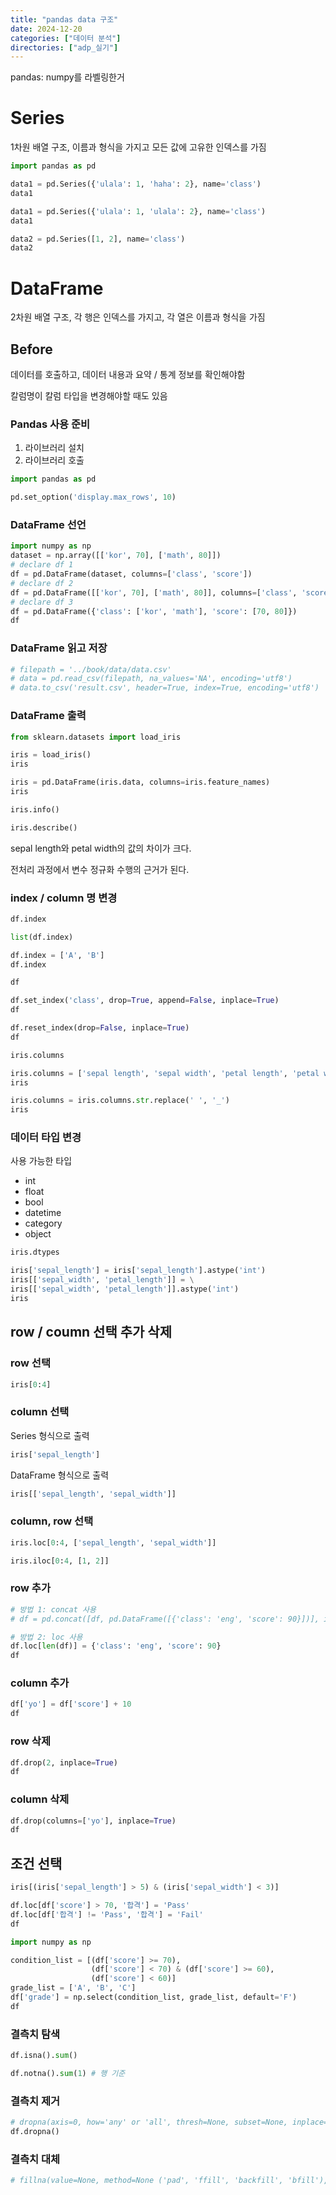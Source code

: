 ```yaml
---
title: "pandas data 구조"
date: 2024-12-20
categories: ["데이터 분석"]
directories: ["adp_실기"]
---
```


pandas: numpy를 라벨링한거

# Series

1차원 배열 구조, 이름과 형식을 가지고 모든 값에 고유한 인덱스를 가짐

```python
import pandas as pd

data1 = pd.Series({'ulala': 1, 'haha': 2}, name='class')
data1
```

```python
data1 = pd.Series({'ulala': 1, 'ulala': 2}, name='class')
data1
```

```python
data2 = pd.Series([1, 2], name='class')
data2
```

# DataFrame

2차원 배열 구조, 각 행은 인덱스를 가지고, 각 열은 이름과 형식을 가짐

## Before

데이터를 호출하고, 데이터 내용과 요약 / 통계 정보를 확인해야함

칼럼명이 칼럼 타입을 변경해야할 때도 있음

### Pandas 사용 준비

1. 라이브러리 설치
2. 라이브러리 호출

```python
import pandas as pd

pd.set_option('display.max_rows', 10)
```

### DataFrame 선언

```python
import numpy as np
dataset = np.array([['kor', 70], ['math', 80]])
# declare df 1
df = pd.DataFrame(dataset, columns=['class', 'score'])
# declare df 2
df = pd.DataFrame([['kor', 70], ['math', 80]], columns=['class', 'score'])
# declare df 3
df = pd.DataFrame({'class': ['kor', 'math'], 'score': [70, 80]})
df
```

### DataFrame 읽고 저장

```python
# filepath = '../book/data/data.csv'
# data = pd.read_csv(filepath, na_values='NA', encoding='utf8')
# data.to_csv('result.csv', header=True, index=True, encoding='utf8')
```

### DataFrame 출력

```python
from sklearn.datasets import load_iris

iris = load_iris()
iris
```

```python
iris = pd.DataFrame(iris.data, columns=iris.feature_names)
iris
```

```python
iris.info()
```

```python
iris.describe()
```

sepal length와 petal width의 값의 차이가 크다.

전처리 과정에서 변수 정규화 수행의 근거가 된다.

### index / column 명 변경

```python
df.index
```

```python
list(df.index)
```

```python
df.index = ['A', 'B']
df.index
```

```python
df
```

```python
df.set_index('class', drop=True, append=False, inplace=True)
df
```

```python
df.reset_index(drop=False, inplace=True)
df
```

```python
iris.columns
```

```python
iris.columns = ['sepal length', 'sepal width', 'petal length', 'petal width']
iris
```

```python
iris.columns = iris.columns.str.replace(' ', '_')
iris
```

### 데이터 타입 변경

사용 가능한 타입

- int
- float
- bool
- datetime
- category
- object

```python
iris.dtypes
```

```python
iris['sepal_length'] = iris['sepal_length'].astype('int')
iris[['sepal_width', 'petal_length']] = \
iris[['sepal_width', 'petal_length']].astype('int')
iris
```

## row / coumn 선택 추가 삭제

### row 선택

```python
iris[0:4]
```

### column 선택

Series 형식으로 출력

```python
iris['sepal_length']
```

DataFrame 형식으로 출력

```python
iris[['sepal_length', 'sepal_width']]
```

### column, row 선택

```python
iris.loc[0:4, ['sepal_length', 'sepal_width']]
```

```python
iris.iloc[0:4, [1, 2]]
```

### row 추가

```python
# 방법 1: concat 사용
# df = pd.concat([df, pd.DataFrame([{'class': 'eng', 'score': 90}])], ignore_index=True)

# 방법 2: loc 사용 
df.loc[len(df)] = {'class': 'eng', 'score': 90}
df
```

### column 추가

```python
df['yo'] = df['score'] + 10
df
```

### row 삭제

```python
df.drop(2, inplace=True)
df
```

### column 삭제

```python
df.drop(columns=['yo'], inplace=True)
df
```

## 조건 선택

```python
iris[(iris['sepal_length'] > 5) & (iris['sepal_width'] < 3)]
```

```python
df.loc[df['score'] > 70, '합격'] = 'Pass'
df.loc[df['합격'] != 'Pass', '합격'] = 'Fail'
df
```

```python
import numpy as np

condition_list = [(df['score'] >= 70), 
                  (df['score'] < 70) & (df['score'] >= 60),
                  (df['score'] < 60)]
grade_list = ['A', 'B', 'C']
df['grade'] = np.select(condition_list, grade_list, default='F')
df
```

### 결측치 탐색

```python
df.isna().sum()
```

```python
df.notna().sum(1) # 행 기준
```

### 결측치 제거

```python
# dropna(axis=0, how='any' or 'all', thresh=None, subset=None, inplace=False)
df.dropna()
```

### 결측치 대체

```python
# fillna(value=None, method=None ('pad', 'ffill', 'backfill', 'bfill'), axis=None, inplace=False, limit=None)
```
